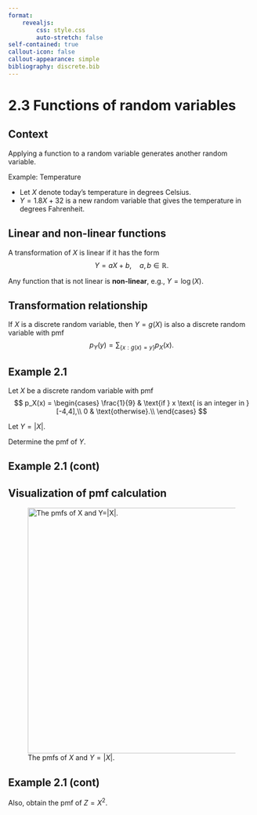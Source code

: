 ```yaml
---
format:
    revealjs:
        css: style.css
        auto-stretch: false
self-contained: true
callout-icon: false
callout-appearance: simple
bibliography: discrete.bib
---
```


# 2.3 Functions of random variables

## Context

Applying a function to a random variable generates another random variable.

Example: Temperature

- Let $X$ denote today's temperature in degrees Celsius.
- $Y = 1.8 X + 32$ is a new random variable that gives the temperature in degrees Fahrenheit.

## Linear and non-linear functions

A transformation of $X$ is linear if it has the form
$$
Y = aX + b, \quad a,b \in \mathbb{R}.
$$

Any function that is not linear is **non-linear**, e.g., $Y = \log(X)$.

## Transformation relationship

If $X$ is a discrete random variable, then $Y=g(X)$ is also a discrete random variable with pmf
$$
p_Y(y) = \sum_{\{x:g(x)=y\}}p_X(x).
$$

## Example 2.1

Let $X$ be a discrete random variable with pmf
$$
p_X(x) =
\begin{cases}
\frac{1}{9} & \text{if } x \text{ is an integer in }[-4,4],\\
0 & \text{otherwise}.\\
\end{cases}
$$

Let $Y = |X|$.

Determine the pmf of $Y$.

## Example 2.1 (cont)

## Visualization of pmf calculation

![The pmfs of $X$ and $Y=|X|$.](./images/f2-6.png){height=500 fig-alt="The pmfs of X and Y equal to the absolute value of X."}

## Example 2.1 (cont)

Also, obtain the pmf of $Z=X^2$.